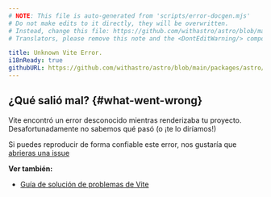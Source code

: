 ```yaml
---
# NOTE: This file is auto-generated from 'scripts/error-docgen.mjs'
# Do not make edits to it directly, they will be overwritten.
# Instead, change this file: https://github.com/withastro/astro/blob/main/packages/astro/src/core/errors/errors-data.ts
# Translators, please remove this note and the <DontEditWarning/> component.

title: Unknown Vite Error.
i18nReady: true
githubURL: https://github.com/withastro/astro/blob/main/packages/astro/src/core/errors/errors-data.ts
---
```


## ¿Qué salió mal? \{#what-went-wrong\}
Vite encontró un error desconocido mientras renderizaba tu proyecto. Desafortunadamente no sabemos qué pasó (o ¡te lo diríamos!)

Si puedes reproducir de forma confiable este error, nos gustaría que [abrieras una issue](https://astro.build/issues/)

**Ver también:**
-  [Guía de solución de problemas de Vite](https://vitejs.dev/guide/troubleshooting.html)

